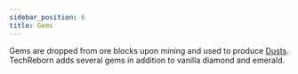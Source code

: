 ```yaml
---
sidebar_position: 6
title: Gems
---
```


<ItemImage file="ruby_gem" alt="Gems" size="200" />

Gems are dropped from ore blocks upon mining and used to produce [Dusts](/docs/items/dusts). TechReborn adds several gems in addition to vanilla diamond and emerald.

<McItem slug="techreborn:ruby"/>
<McItem slug="techreborn:sapphire"/>
<McItem slug="techreborn:peridot"/>
<McItem slug="techreborn:red_garnet"/>
<McItem slug="techreborn:yellow_garnet"/>
